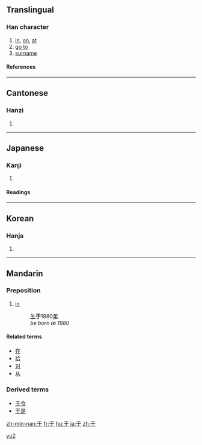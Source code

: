 {{see|扵|於}}<!-- may be replaced by zh-forms -->
==Translingual==

===Han character===
{{Han char|rn=7|rad=二|as=01|sn=3|four=1040<sub>0</sub>|canj=一木 (MD)}}

# [[in]], [[on]], [[at]]
# [[go to]]
# [[surname]]

====References====
{{Han ref|kx=0086.060|dkj=00252|dj=0177.040|hdz=10004.050|uh=4E8E|ud=20110|bh=A45F|bd=42079}}

----

==Cantonese==

===Hanzi===
{{yue-hanzi|jyut=|y=[[yu1]]}}

# {{defn|Cantonese}}

----

==Japanese==

===Kanji===
{{ja-kanji|grade=|rs=二01}}

# {{defn|Japanese}}

====Readings====
{{ja-readings|on=[[う]] (u), [[く]] (ku)|kun=[[ここに]] (kokoni), [[ゆく]] (yuku)}}

----

==Korean==

===Hanja===
{{ko-hanja|hangeul=우|rv=u|mr=u}}

# {{defn|Korean}}

----

==Mandarin==
===Preposition===
{{cmn-prep|s|pin=yú|pint=yu2|tra=於|sim=于|rs=二01}}

# [[in]]
#:[[生]]'''于'''1980[[年]]
#: ''be born '''in''' 1980''

====Related terms====
*[[在]]
*[[给]]
*[[对]]
*[[从]]

===Derived terms===
*[[于今]]
*[[于是]]

[[Category:zh-cn:Elementary Mandarin|yu2]]

[[zh-min-nan:于]]
[[fr:于]]
[[hu:于]]
[[ja:于]]
[[zh:于]]